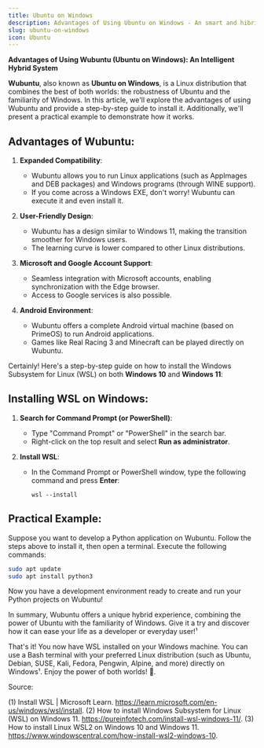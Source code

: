 ```yaml
---
title: Ubuntu on Windows
description: Advantages of Using Ubuntu on Windows - An smart and hibrid system
slug: ubuntu-on-windows
icon: Ubuntu
---
```


**Advantages of Using Wubuntu (Ubuntu on Windows): An Intelligent Hybrid System**

**Wubuntu**, also known as **Ubuntu on Windows**, is a Linux distribution that combines the best of both worlds: the robustness of Ubuntu and the familiarity of Windows. In this article, we'll explore the advantages of using Wubuntu and provide a step-by-step guide to install it. Additionally, we'll present a practical example to demonstrate how it works.

## Advantages of Wubuntu:

1. **Expanded Compatibility**:
   - Wubuntu allows you to run Linux applications (such as AppImages and DEB packages) and Windows programs (through WINE support).
   - If you come across a Windows EXE, don't worry! Wubuntu can execute it and even install it.

2. **User-Friendly Design**:
   - Wubuntu has a design similar to Windows 11, making the transition smoother for Windows users.
   - The learning curve is lower compared to other Linux distributions.

3. **Microsoft and Google Account Support**:
   - Seamless integration with Microsoft accounts, enabling synchronization with the Edge browser.
   - Access to Google services is also possible.

4. **Android Environment**:
   - Wubuntu offers a complete Android virtual machine (based on PrimeOS) to run Android applications.
   - Games like Real Racing 3 and Minecraft can be played directly on Wubuntu.

Certainly! Here's a step-by-step guide on how to install the Windows Subsystem for Linux (WSL) on both **Windows 10** and **Windows 11**:

## Installing WSL on Windows:

1. **Search for Command Prompt (or PowerShell)**:
   - Type "Command Prompt" or "PowerShell" in the search bar.
   - Right-click on the top result and select **Run as administrator**.

2. **Install WSL**:
   - In the Command Prompt or PowerShell window, type the following command and press **Enter**:
     ```
     wsl --install
     ```

## Practical Example:

Suppose you want to develop a Python application on Wubuntu. Follow the steps above to install it, then open a terminal. Execute the following commands:

```bash
sudo apt update
sudo apt install python3
```

Now you have a development environment ready to create and run your Python projects on Wubuntu!

In summary, Wubuntu offers a unique hybrid experience, combining the power of Ubuntu with the familiarity of Windows. Give it a try and discover how it can ease your life as a developer or everyday user!¹

That's it! You now have WSL installed on your Windows machine. You can use a Bash terminal with your preferred Linux distribution (such as Ubuntu, Debian, SUSE, Kali, Fedora, Pengwin, Alpine, and more) directly on Windows¹. Enjoy the power of both worlds! 🚀.

Source:

(1) Install WSL | Microsoft Learn. https://learn.microsoft.com/en-us/windows/wsl/install.
(2) How to install Windows Subsystem for Linux (WSL) on Windows 11. https://pureinfotech.com/install-wsl-windows-11/.
(3) How to install Linux WSL2 on Windows 10 and Windows 11. https://www.windowscentral.com/how-install-wsl2-windows-10.